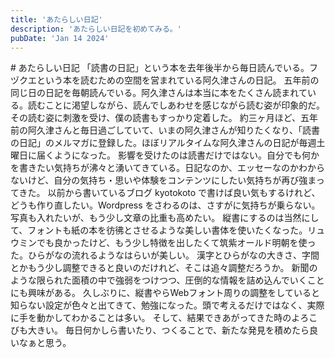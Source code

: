 ```yaml
---
title: 'あたらしい日記'
description: 'あたらしい日記を初めてみる。'
pubDate: 'Jan 14 2024'
---
```



<VBlock column="auto">
# あたらしい日記
「読書の日記」という本を去年後半から毎日読んでいる。フヅクエという本を読むための空間を営まれている阿久津さんの日記。  
五年前の同じ日の日記を毎朝読んでいる。阿久津さんは本当に本をたくさん読まれている。読むことに渇望しながら、読んでしあわせを感じながら読む姿が印象的だ。その読む姿に刺激を受け、僕の読書もすっかり定着した。  
約三ヶ月ほど、五年前の阿久津さんと毎日過ごしていて、いまの阿久津さんが知りたくなり、「読書の日記」のメルマガに登録した。ほぼリアルタイムな阿久津さんの日記が毎週土曜日に届くようになった。  
影響を受けたのは読書だけではない。自分でも何かを書きたい気持ちが沸々と湧いてきている。日記なのか、エッセーなのかわからないけど、自分の気持ち・思いや体験をコンテンツにしたい気持ちが再び強まってきた。
以前から書いているブログ kyotokoto で書けば良い気もするけれど、どうも作り直したい。Wordpress をさわるのは、さすがに気持ちが乗らない。写真も入れたいが、もう少し文章の比重も高めたい。  
縦書にするのは当然にして、フォントも紙の本を彷彿とさせるような美しい書体を使いたくなった。リュウミンでも良かったけど、もう少し特徴を出したくて筑紫オールド明朝を使った。ひらがなの流れるようなはらいが美しい。  
漢字とひらがなの大きさ、字間とかもう少し調整できると良いのだけれど、そこは追々調整だろうか。
新聞のような限られた面積の中で強弱をつけつつ、圧倒的な情報を詰め込んでいくことにも興味がある。
久しぶりに、縦書やらWebフォント周りの調整をしていると知らない設定が色々と出てきて、勉強になった。頭で考えるだけではなく、実際に手を動かしてわかることは多い。
そして、結果できあがってきた時のよろこびも大きい。
毎日何かしら書いたり、つくることで、新たな発見を積めたら良いなぁと思う。
</VBlock>

